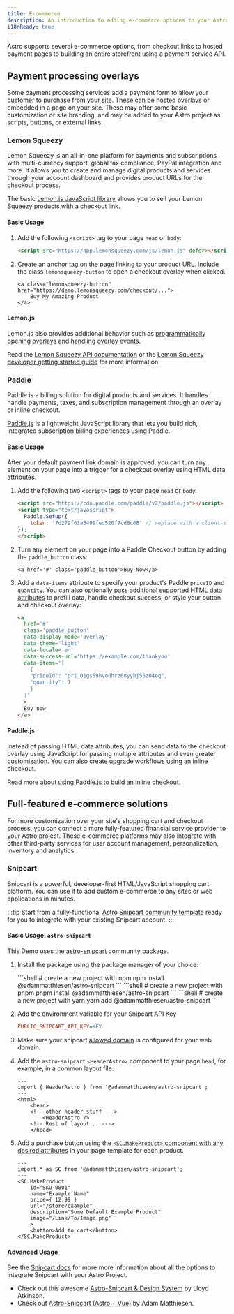 ```yaml
---
title: E-commerce
description: An introduction to adding e-commerce options to your Astro site
i18nReady: true
---
```


Astro supports several e-commerce options, from checkout links to hosted payment pages to building an entire storefront using a payment service API.


## Payment processing overlays

Some payment processing services add a payment form to allow your customer to purchase from your site. These can be hosted overlays or embedded in a page on your site. These may offer some basic customization or site branding, and may be added to your Astro project as scripts, buttons, or external links.

### Lemon Squeezy

Lemon Squeezy is an all-in-one platform for payments and subscriptions with multi-currency support, global tax compliance, PayPal integration and more. It allows you to create and manage digital products and services through your account dashboard and provides product URLs for the checkout process.

The basic [Lemon.js JavaScript library](https://docs.lemonsqueezy.com/help/lemonjs/what-is-lemonjs) allows you to sell your Lemon Squeezy products with a checkout link.

#### Basic Usage

1. Add the following `<script>` tag to your page `head` or `body`:

    ```html
    <script src="https://app.lemonsqueezy.com/js/lemon.js" defer></script>
    ```
2. Create an anchor tag on the page linking to your product URL. Include the class `lemonsqueezy-button` to open a checkout overlay when clicked.

    ```astro
    <a class="lemonsqueezy-button" href="https://demo.lemonsqueezy.com/checkout/...">
        Buy My Amazing Product
    </a>
    ```
#### Lemon.js

Lemon.js also provides additional behavior such as [programmatically opening overlays](https://docs.lemonsqueezy.com/help/lemonjs/opening-overlays) and [handling overlay events](https://docs.lemonsqueezy.com/help/lemonjs/opening-overlays).

<ReadMore> Read the [Lemon Squeezy API documentation](https://docs.lemonsqueezy.com/api) or the [Lemon Squeezy developer getting started guide](https://docs.lemonsqueezy.com/guides/developer-guide) for more information.</ReadMore>

### Paddle

Paddle is a billing solution for digital products and services. It handles handle payments, taxes, and subscription management through an overlay or inline checkout. 

[Paddle.js](https://developer.paddle.com/paddlejs/overview) is a lightweight JavaScript library that lets you build rich, integrated subscription billing experiences using Paddle.

#### Basic Usage

After your default payment link domain is approved, you can turn any element on your page into a trigger for a checkout overlay using HTML data attributes.

1. Add the following two `<script>` tags to your page `head` or `body`:

    ```html
    <script src="https://cdn.paddle.com/paddle/v2/paddle.js"></script>
    <script type="text/javascript">
      Paddle.Setup({ 
        token: '7d279f61a3499fed520f7cd8c08' // replace with a client-side token
    });
    </script>
    ```
2. Turn any element on your page into a Paddle Checkout button by adding the `paddle_button` class:

    ```astro
    <a href='#' class='paddle_button'>Buy Now</a>
    ```
3. Add a `data-items` attribute to specify your product's Paddle `priceID` and `quantity`. You can also optionally pass additional [supported HTML data attributes](https://developer.paddle.com/paddlejs/html-data-attributes) to prefill data, handle checkout success, or style your button and checkout overlay:

    ```html
    <a 
      href='#' 
      class='paddle_button'
      data-display-mode='overlay'
      data-theme='light'
      data-locale='en'
      data-success-url='https://example.com/thankyou'
      data-items='[
        {
        "priceId": "pri_01gs59hve0hrz6nyybj56z04eq", 
        "quantity": 1
        }
      ]'
      >
      Buy now
    </a>
    ```

#### Paddle.js

Instead of passing HTML data attributes, you can send data to the checkout overlay using JavaScript for passing multiple attributes and even greater customization. You can also create upgrade workflows using an inline checkout.

<ReadMore>Read more about [using Paddle.js to build an inline checkout](https://developer.paddle.com/build/checkout/build-branded-inline-checkout).</ReadMore>

## Full-featured e-commerce solutions

For more customization over your site's shopping cart and checkout process, you can connect a more fully-featured financial service provider to your Astro project. These e-commerce platforms may also integrate with other third-party services for user account management, personalization, inventory and analytics.


### Snipcart

Snipcart is a powerful, developer-first HTML/JavaScript shopping cart platform. You can use it to add custom e-commerce to any sites or web applications in minutes.

:::tip
Start from a fully-functional [Astro Snipcart community template](https://astro-snipcart.vercel.app/) ready for you to integrate with your existing Snipcart account.
:::

#### Basic Usage: `astro-snipcart`

This Demo uses the [astro-snipcart](https://github.com/Adammatthiesen/astro-snipcart) community package.

1. Install the package using the package manager of your choice:

    <PackageManagerTabs>
      <Fragment slot="npm">
        ```shell
        # create a new project with npm
        npm install @adammatthiesen/astro-snipcart
        ```
      </Fragment>
      <Fragment slot="pnpm">
        ```shell
        # create a new project with pnpm
        pnpm install @adammatthiesen/astro-snipcart
        ```
      </Fragment>
      <Fragment slot="yarn">
        ```shell
        # create a new project with yarn
        yarn add @adammatthiesen/astro-snipcart
        ```
      </Fragment>
    </PackageManagerTabs>

2. Add the environment variable for your Snipcart API Key
    ```ini title=".env"
    PUBLIC_SNIPCART_API_KEY=KEY
    ```

3. Make sure your snipcart [allowed domain](https://docs.snipcart.com/v3/dashboard/store-configuration#5-domains--urls) is configured for your web domain.

4. Add the `astro-snipcart` `<HeaderAstro>` component to your page `head`, for example, in a common layout file:

    ```astro title="src/layouts/BaseLayout.astro"
    ---
    import { HeaderAstro } from '@adammatthiesen/astro-snipcart';
    ---
    <html>
        <head>
        <!-- other header stuff --->
            <HeaderAstro />
        <!-- Rest of layout... --->
        </head>
    ```

5. Add a purchase button using the [`<SC.MakeProduct>` component with any desired attributes]() in your page template for each product.

    ```astro title="src/pages/productpage-1.astro"
    ---
    import * as SC from '@adammatthiesen/astro-snipcart';
    ---
    <SC.MakeProduct
        id="SKU-0001" 
        name="Example Name"
        price={ 12.99 }
        url="/store/example"
        description="Some Default Example Product"
        image="/Link/To/Image.png"
        >
        <button>Add to cart</button>
    </SC.MakeProduct>
    ```

#### Advanced Usage

<ReadMore>See the [Snipcart docs](https://docs.snipcart.com/v3/) for more more information about all the options to integrate Snipcart with your Astro Project.</ReadMore>

- Check out this awesome [Astro-Snipcart & Design System](https://astro-snipcart.vercel.app/en/introduction) by Lloyd Atkinson.
- Check out [Astro-Snipcart (Astro + Vue)](https://matthiesen.xyz/blog/getting-started-with-my-astro-snipcart-addon) by Adam Matthiesen.



